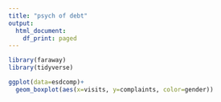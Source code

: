 ```yaml
---
title: "psych of debt"
output:
  html_document:
    df_print: paged
---
```


```r
library(faraway)
library(tidyverse)
```


```r
ggplot(data=esdcomp)+
  geom_boxplot(aes(x=visits, y=complaints, color=gender))
```

